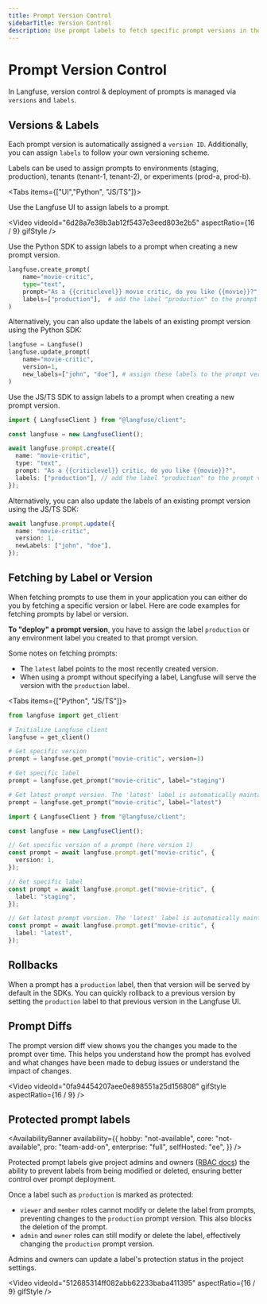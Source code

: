 ```yaml
---
title: Prompt Version Control
sidebarTitle: Version Control
description: Use prompt labels to fetch specific prompt versions in the SDKs.
---
```


# Prompt Version Control

In Langfuse, version control & deployment of prompts is managed via `versions` and `labels`.

## Versions & Labels

Each prompt version is automatically assigned a `version ID`. Additionally, you can assign `labels` to follow your own versioning scheme.

Labels can be used to assign prompts to environments (staging, production), tenants (tenant-1, tenant-2), or experiments (prod-a, prod-b).

<Tabs items={["UI","Python", "JS/TS"]}>
<Tab>

Use the Langfuse UI to assign labels to a prompt.

<Video
  videoId="6d28a7e38b3ab12f5437e3eed803e2b5"
  aspectRatio={16 / 9}
  gifStyle
/>

</Tab>
<Tab>

Use the Python SDK to assign labels to a prompt when creating a new prompt version.

```python {5}
langfuse.create_prompt(
    name="movie-critic",
    type="text",
    prompt="As a {{criticlevel}} movie critic, do you like {{movie}}?",
    labels=["production"],  # add the label "production" to the prompt version
)
```

Alternatively, you can also update the labels of an existing prompt version using the Python SDK:

```python {5}
langfuse = Langfuse()
langfuse.update_prompt(
    name="movie-critic",
    version=1,
    new_labels=["john", "doe"], # assign these labels to the prompt version
)
```

</Tab>
<Tab>

Use the JS/TS SDK to assign labels to a prompt when creating a new prompt version.

```ts {5}
import { LangfuseClient } from "@langfuse/client";

const langfuse = new LangfuseClient();

await langfuse.prompt.create({
  name: "movie-critic",
  type: "text",
  prompt: "As a {{criticlevel}} critic, do you like {{movie}}?",
  labels: ["production"], // add the label "production" to the prompt version
});
```

Alternatively, you can also update the labels of an existing prompt version using the JS/TS SDK:

```ts {5}
await langfuse.prompt.update({
  name: "movie-critic",
  version: 1,
  newLabels: ["john", "doe"],
});
```

</Tab>
</Tabs>

## Fetching by Label or Version

When fetching prompts to use them in your application you can either do you by fetching a specific version or label.
Here are code examples for fetching prompts by label or version.

**To "deploy" a prompt version**, you have to assign the label `production` or any environment label you created to that prompt version.

Some notes on fetching prompts:

- The `latest` label points to the most recently created version.
- When using a prompt without specifying a label, Langfuse will serve the version with the `production` label.

<Tabs items={["Python", "JS/TS"]}>
<Tab>

```python
from langfuse import get_client

# Initialize Langfuse client
langfuse = get_client()

# Get specific version
prompt = langfuse.get_prompt("movie-critic", version=1)

# Get specific label
prompt = langfuse.get_prompt("movie-critic", label="staging")

# Get latest prompt version. The 'latest' label is automatically maintained by Langfuse.
prompt = langfuse.get_prompt("movie-critic", label="latest")
```

</Tab>

<Tab>

```ts
import { LangfuseClient } from "@langfuse/client";

const langfuse = new LangfuseClient();

// Get specific version of a prompt (here version 1)
const prompt = await langfuse.prompt.get("movie-critic", {
  version: 1,
});

// Get specific label
const prompt = await langfuse.prompt.get("movie-critic", {
  label: "staging",
});

// Get latest prompt version. The 'latest' label is automatically maintained by Langfuse.
const prompt = await langfuse.prompt.get("movie-critic", {
  label: "latest",
});
```

</Tab>

</Tabs>

## Rollbacks

When a prompt has a `production` label, then that version will be served by default in the SDKs. You can quickly rollback to a previous version by setting the `production` label to that previous version in the Langfuse UI.

## Prompt Diffs

The prompt version diff view shows you the changes you made to the prompt over time. This helps you understand how the prompt has evolved and what changes have been made to debug issues or understand the impact of changes.

<Video
  videoId="0fa94454207aee0e898551a25d156808"
  gifStyle
  aspectRatio={16 / 9}
/>

## Protected prompt labels

<AvailabilityBanner
  availability={{
    hobby: "not-available",
    core: "not-available",
    pro: "team-add-on",
    enterprise: "full",
    selfHosted: "ee",
  }}
/>

Protected prompt labels give project admins and owners ([RBAC docs](/docs/rbac)) the ability to prevent labels from being modified or deleted, ensuring better control over prompt deployment.

Once a label such as `production` is marked as protected:

- `viewer` and `member` roles cannot modify or delete the label from prompts, preventing changes to the `production` prompt version. This also blocks the deletion of the prompt.
- `admin` and `owner` roles can still modify or delete the label, effectively changing the `production` prompt version.

Admins and owners can update a label's protection status in the project settings.

<Video
  videoId="512685314ff082abb62233baba411395"
  aspectRatio={16 / 9}
  gifStyle
/>
